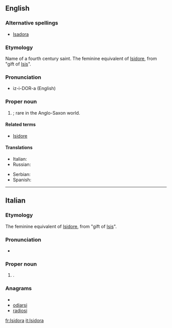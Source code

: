 ==English==

===Alternative spellings===
* [[Isadora]]

===Etymology===
Name of a fourth century saint. The feminine equivalent of [[Isidore]], from {{etyl|grc}} "gift of [[Isis]]".

===Pronunciation===
* iz-i-DOR-a (English)

===Proper noun===
{{en-proper noun}}

# {{given name|female|from=Ancient Greek}}; rare in the Anglo-Saxon world.

====Related terms====
* [[Isidore]]

====Translations====
{{trans-top|female given name}}
* Italian: {{t+|it|Isidora}}
* Russian: {{t|ru|Исидора|sc=Cyrl}}
{{trans-mid}}
* Serbian: {{t|sr|Исидора|sc=Cyrl}}
* Spanish: {{t-|es|Isidora}}
{{trans-bottom}}

<!--
Pronounced:  ee-zee-DO-rah (Italian), ee-see-DHO-rah (Spanish)   [key]
-->

----

==Italian==

===Etymology===
The feminine equivalent of [[Isidore]], from {{etyl|grc|it}} "gift of [[Isis]]".

===Pronunciation===
* {{hyphenation|I|si|do|ra}}

===Proper noun===
{{infl|it|proper noun|g=f}}

# {{given name|female|lang=it}}.

===Anagrams===
* {{alphagram|adiiors}}
* [[odiarsi#Italian|odiarsi]]
* [[radiosi#Italian|radiosi]]

[[fr:Isidora]]
[[it:Isidora]]